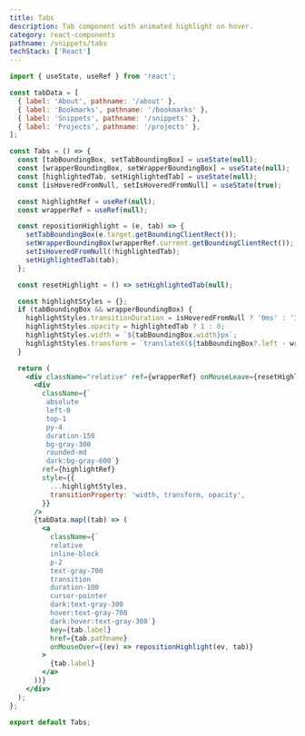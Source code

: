 ```yaml
---
title: Tabs
description: Tab component with animated highlight on hover.
category: react-components
pathname: /snippets/tabs
techStack: ['React']
---
```


```jsx
import { useState, useRef } from 'react';

const tabData = [
  { label: 'About', pathname: '/about' },
  { label: 'Bookmarks', pathname: '/bookmarks' },
  { label: 'Snippets', pathname: '/snippets' },
  { label: 'Projects', pathname: '/projects' },
];

const Tabs = () => {
  const [tabBoundingBox, setTabBoundingBox] = useState(null);
  const [wrapperBoundingBox, setWrapperBoundingBox] = useState(null);
  const [highlightedTab, setHighlightedTab] = useState(null);
  const [isHoveredFromNull, setIsHoveredFromNull] = useState(true);

  const highlightRef = useRef(null);
  const wrapperRef = useRef(null);

  const repositionHighlight = (e, tab) => {
    setTabBoundingBox(e.target.getBoundingClientRect());
    setWrapperBoundingBox(wrapperRef.current.getBoundingClientRect());
    setIsHoveredFromNull(!highlightedTab);
    setHighlightedTab(tab);
  };

  const resetHighlight = () => setHighlightedTab(null);

  const highlightStyles = {};
  if (tabBoundingBox && wrapperBoundingBox) {
    highlightStyles.transitionDuration = isHoveredFromNull ? '0ms' : '150ms';
    highlightStyles.opacity = highlightedTab ? 1 : 0;
    highlightStyles.width = `${tabBoundingBox.width}px`;
    highlightStyles.transform = `translateX(${tabBoundingBox?.left - wrapperBoundingBox?.left}px)`;
  }

  return (
    <div className="relative" ref={wrapperRef} onMouseLeave={resetHighlight}>
      <div
        className={`
         absolute
         left-0
         top-1
         py-4
         duration-150
         bg-gray-300
         rounded-md
         dark:bg-gray-600`}
        ref={highlightRef}
        style={{
          ...highlightStyles,
          transitionProperty: 'width, transform, opacity',
        }}
      />
      {tabData.map((tab) => (
        <a
          className={`
          relative
          inline-block
          p-2
          text-gray-700
          transition
          duration-100
          cursor-pointer
          dark:text-gray-300
          hover:text-gray-700
          dark:hover:text-gray-300`}
          key={tab.label}
          href={tab.pathname}
          onMouseOver={(ev) => repositionHighlight(ev, tab)}
        >
          {tab.label}
        </a>
      ))}
    </div>
  );
};

export default Tabs;
```
